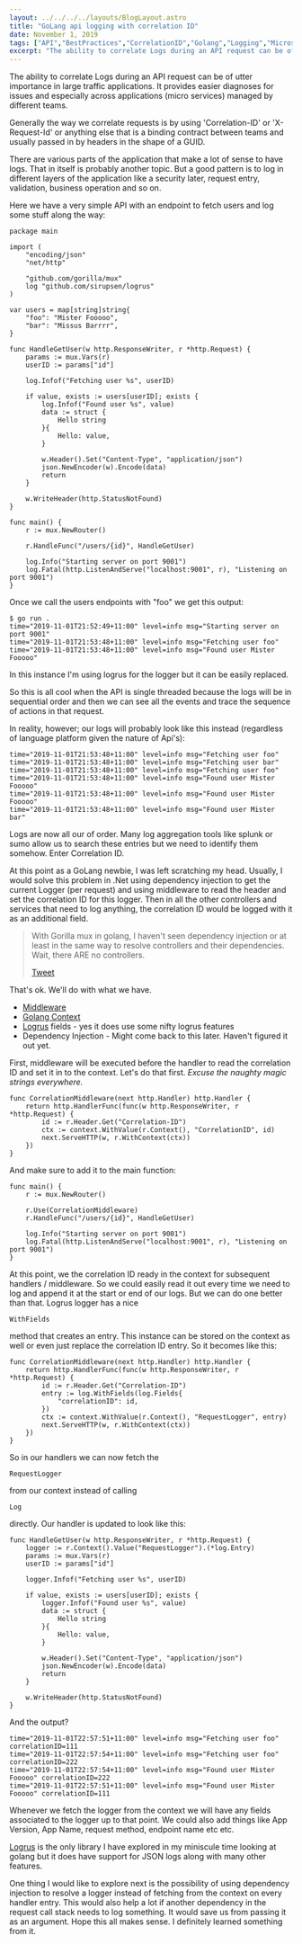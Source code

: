 ```yaml
---
layout: ../../../../layouts/BlogLayout.astro
title: "GoLang api logging with correlation ID"
date: November 1, 2019
tags: ["API","BestPractices","CorrelationID","Golang","Logging","Microservicea","RequestID"]
excerpt: "The ability to correlate Logs during an API request can be of utter importance in large traffic applications. It provides easier diagnoses for issues and esp..."
---
```


The ability to correlate Logs during an API request can be of utter importance in large traffic applications. It provides easier diagnoses for issues and especially across applications (micro services) managed by different teams.

Generally the way we correlate requests is by using 'Correlation-ID' or 'X-Request-Id' or anything else that is a binding contract between teams and usually passed in by headers in the shape of a GUID.

There are various parts of the application that make a lot of sense to have logs. That in itself is probably another topic. But a good pattern is to log in different layers of the application like a security later, request entry, validation, business operation and so on.

Here we have a very simple API with an endpoint to fetch users and log some stuff along the way:

```
package main

import (
	"encoding/json"
	"net/http"

	"github.com/gorilla/mux"
	log "github.com/sirupsen/logrus"
)

var users = map[string]string{
	"foo": "Mister Fooooo",
	"bar": "Missus Barrrr",
}

func HandleGetUser(w http.ResponseWriter, r *http.Request) {
	params := mux.Vars(r)
	userID := params["id"]

	log.Infof("Fetching user %s", userID)

	if value, exists := users[userID]; exists {
		log.Infof("Found user %s", value)
		data := struct {
			Hello string
		}{
			Hello: value,
		}

		w.Header().Set("Content-Type", "application/json")
		json.NewEncoder(w).Encode(data)
		return
	}

	w.WriteHeader(http.StatusNotFound)
}

func main() {
	r := mux.NewRouter()

	r.HandleFunc("/users/{id}", HandleGetUser)

	log.Info("Starting server on port 9001")
	log.Fatal(http.ListenAndServe("localhost:9001", r), "Listening on port 9001")
}

```

Once we call the users endpoints with "foo" we get this output:

```
$ go run .
time="2019-11-01T21:52:49+11:00" level=info msg="Starting server on port 9001"
time="2019-11-01T21:53:48+11:00" level=info msg="Fetching user foo"
time="2019-11-01T21:53:48+11:00" level=info msg="Found user Mister Fooooo"
```

In this instance I'm using logrus for the logger but it can be easily replaced.

So this is all cool when the API is single threaded because the logs will be in sequential order and then we can see all the events and trace the sequence of actions in that request.

In reality, however; our logs will probably look like this instead (regardless of language platform given the nature of Api's):

```
time="2019-11-01T21:53:48+11:00" level=info msg="Fetching user foo"
time="2019-11-01T21:53:48+11:00" level=info msg="Fetching user bar"
time="2019-11-01T21:53:48+11:00" level=info msg="Fetching user foo"
time="2019-11-01T21:53:48+11:00" level=info msg="Found user Mister Fooooo"
time="2019-11-01T21:53:48+11:00" level=info msg="Found user Mister Fooooo"
time="2019-11-01T21:53:48+11:00" level=info msg="Found user Mister bar"
```

Logs are now all our of order. Many log aggregation tools like splunk or sumo allow us to search these entries but we need to identify them somehow. Enter Correlation ID.

At this point as a GoLang newbie, I was left scratching my head. Usually, I would solve this problem in .Net using dependency injection to get the current Logger (per request) and using middleware to read the header and set the correlation ID for this logger. Then in all the other controllers and services that need to log anything, the correlation ID would be logged with it as an additional field.

> With Gorilla mux in golang, I haven't seen dependency injection or at least in the same way to resolve controllers and their dependencies. Wait, there ARE no controllers.
> 
> [Tweet](http://twitter.com/share?&text=With%20Gorilla%20mux%20in%20golang%2C%20I%20haven't%20seen%20dependency%20injection%20or%20at%20least%20in%20the%20same%20way%20to%20resolve%20controllers%20and%20their%20dependencies.%20Wait%2C%20there%20ARE%20no%20controllers.%20&url=https://dejanvasic.wordpress.com/2019/11/01/golang-logging-with-correlation-id/)

That's ok. We'll do with what we have.

*   [Middleware](https://github.com/gorilla/mux#middleware)
*   [Golang Context](https://golang.org/pkg/context/)
*   [Logrus](https://github.com/sirupsen/logrus) fields - yes it does use some nifty logrus features
*   Dependency Injection - Might come back to this later. Haven't figured it out yet.

First, middleware will be executed before the handler to read the correlation ID and set it in to the context. Let's do that first. _Excuse the naughty magic strings everywhere._

```
func CorrelationMiddleware(next http.Handler) http.Handler {
	return http.HandlerFunc(func(w http.ResponseWriter, r *http.Request) {
		id := r.Header.Get("Correlation-ID")
		ctx := context.WithValue(r.Context(), "CorrelationID", id)
		next.ServeHTTP(w, r.WithContext(ctx))
	})
}
```

And make sure to add it to the main function:

```
func main() {
	r := mux.NewRouter()

	r.Use(CorrelationMiddleware)
	r.HandleFunc("/users/{id}", HandleGetUser)

	log.Info("Starting server on port 9001")
	log.Fatal(http.ListenAndServe("localhost:9001", r), "Listening on port 9001")
}

```

At this point, we the correlation ID ready in the context for subsequent handlers / middleware. So we could easily read it out every time we need to log and append it at the start or end of our logs. But we can do one better than that. Logrus logger has a nice 
```
WithFields
```
 method that creates an entry. This instance can be stored on the context as well or even just replace the correlation ID entry. So it becomes like this:

```
func CorrelationMiddleware(next http.Handler) http.Handler {
	return http.HandlerFunc(func(w http.ResponseWriter, r *http.Request) {
		id := r.Header.Get("Correlation-ID")
		entry := log.WithFields(log.Fields{
			"correlationID": id,
		})
		ctx := context.WithValue(r.Context(), "RequestLogger", entry)
		next.ServeHTTP(w, r.WithContext(ctx))
	})
}
```

So in our handlers we can now fetch the 
```
RequestLogger
```
 from our context instead of calling 
```
Log
```
 directly. Our handler is updated to look like this:

```
func HandleGetUser(w http.ResponseWriter, r *http.Request) {
	logger := r.Context().Value("RequestLogger").(*log.Entry)
	params := mux.Vars(r)
	userID := params["id"]

	logger.Infof("Fetching user %s", userID)

	if value, exists := users[userID]; exists {
		logger.Infof("Found user %s", value)
		data := struct {
			Hello string
		}{
			Hello: value,
		}

		w.Header().Set("Content-Type", "application/json")
		json.NewEncoder(w).Encode(data)
		return
	}

	w.WriteHeader(http.StatusNotFound)
}
```

And the output?

```
time="2019-11-01T22:57:51+11:00" level=info msg="Fetching user foo" correlationID=111
time="2019-11-01T22:57:54+11:00" level=info msg="Fetching user foo" correlationID=222
time="2019-11-01T22:57:54+11:00" level=info msg="Found user Mister Fooooo" correlationID=222
time="2019-11-01T22:57:51+11:00" level=info msg="Found user Mister Fooooo" correlationID=111
```

Whenever we fetch the logger from the context we will have any fields associated to the logger up to that point. We could also add things like App Version, App Name, request method, endpoint name etc etc.

[Logrus](https://github.com/sirupsen/logrus) is the only library I have explored in my miniscule time looking at golang but it does have support for JSON logs along with many other features.

One thing I would like to explore next is the possibility of using dependency injection to resolve a logger instead of fetching from the context on every handler entry. This would also help a lot if another dependency in the request call stack needs to log something. It would save us from passing it as an argument. Hope this all makes sense. I definitely learned something from it.